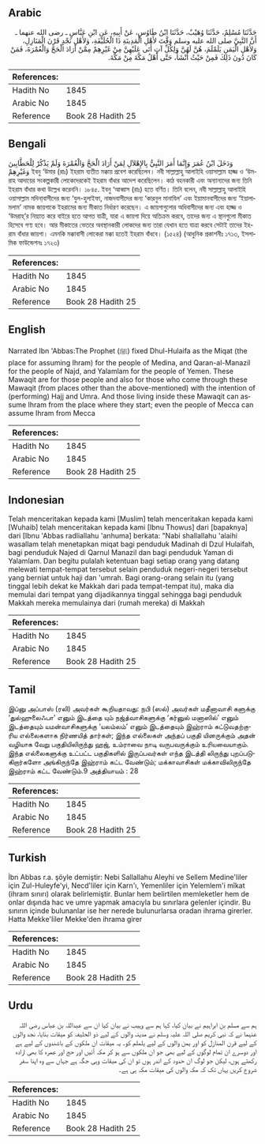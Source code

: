## Arabic


<div dir="rtl" lang="ar" style={{fontSize:'larger',backgroundColor:'#f8f9fa',padding:20}}>
حَدَّثَنَا مُسْلِمٌ، حَدَّثَنَا وُهَيْبٌ، حَدَّثَنَا ابْنُ طَاوُسٍ، عَنْ أَبِيهِ، عَنِ ابْنِ عَبَّاسٍ ـ رضى الله عنهما ـ أَنَّ النَّبِيَّ صلى الله عليه وسلم وَقَّتَ لأَهْلِ الْمَدِينَةِ ذَا الْحُلَيْفَةِ، وَلأَهْلِ نَجْدٍ قَرْنَ الْمَنَازِلِ، وَلأَهْلِ الْيَمَنِ يَلَمْلَمَ، هُنَّ لَهُنَّ وَلِكُلِّ آتٍ أَتَى عَلَيْهِنَّ مِنْ غَيْرِهِمْ مِمَّنْ أَرَادَ الْحَجَّ وَالْعُمْرَةَ، فَمَنْ كَانَ دُونَ ذَلِكَ فَمِنْ حَيْثُ أَنْشَأَ، حَتَّى أَهْلُ مَكَّةَ مِنْ مَكَّةَ‏.‏
</div>
<div style={{backgroundColor:'#f8f9fa',padding:20, marginBottom: 10}}><table> <thead> <tr> <th>References:</th> <th></th> </tr> </thead> <tbody><tr><td>Hadith No</td><td>1845</td></tr><tr><td>Arabic No</td><td>1845</td></tr><tr><td>Reference</td><td>Book 28 Hadith 25</td></tr></tbody></table></div>

## Bengali


<div dir="ltr" lang="bn" style={{fontSize:'larger',backgroundColor:'#f8f9fa',padding:20}}>
وَدَخَلَ ابْنُ عُمَرَ وَإِنَّمَا أَمَرَ النَّبِيُّ بِالإِهْلاَلِ لِمَنْ أَرَادَ الْحَجَّ وَالْعُمْرَةَ وَلَمْ يَذْكُرْ لِلْحَطَّابِينَ وَغَيْرِهِمْ ইবনু ‘উমার (রাঃ) ইহরাম ব্যতীত মক্কায় প্রবেশ করেছিলেন। নবী সাল্লাল্লাহু আলাইহি ওয়াসাল্লাম হাজ্জ ও ‘উমরাহ আদায়ের সংকল্পকারী লোকেদেরকেই ইহরাম বাঁধার আদেশ করেছিলেন। কাঠ বহনকারী এবং অন্যান্যদের জন্য তিনি ইহরাম বাঁধার কথা উল্লেখ করেননি। ১৮৪৫. ইবনু ‘আব্বাস (রাঃ) হতে বর্ণিত। তিনি বলেন, নবী সাল্লাল্লাহু আলাইহি ওয়াসাল্লাম মদিনা্বাসীদের জন্য ‘যুল-হুলাইফা, নাজদবাসীদের জন্য ‘কারনুল মানাযিল’ এবং ইয়ামানবাসীদের জন্য ‘ইয়ালামলাম’ নামক জায়গাকে ইহরামের জন্য মীকাত নির্ধারণ করেছেন। এ জায়গাগুলোর অধিবাসীদের জন্য এবং হাজ্জ ও ‘উমরাহ্’র নিয়্যাত করে বাইরে হতে আগত যাত্রী, যারা এ জায়গা দিয়ে অতিক্রম করবে, তাদের জন্য এ স্থানগুলো মীকাত হিসেবে গণ্য হবে। আর মীকাতের ভেতরে অবস্থানকারী লোকদের জন্য তারা যেখান হতে যাত্রা করবে সেটাই তাদের ইহরাম বাঁধার জায়গা। এমনকি মক্কাবাসী লোকেরা মক্কা হতেই ইহরাম বাঁধবে। (১৫২৪) (আধুনিক প্রকাশনীঃ ১৭১৩, ইসলামিক ফাউন্ডেশনঃ ১৭২৩)
</div>
<div style={{backgroundColor:'#f8f9fa',padding:20, marginBottom: 10}}><table> <thead> <tr> <th>References:</th> <th></th> </tr> </thead> <tbody><tr><td>Hadith No</td><td>1845</td></tr><tr><td>Arabic No</td><td>1845</td></tr><tr><td>Reference</td><td>Book 28 Hadith 25</td></tr></tbody></table></div>

## English


<div dir="ltr" lang="en" style={{fontSize:'larger',backgroundColor:'#f8f9fa',padding:20}}>
Narrated Ibn 'Abbas:The Prophet (ﷺ) fixed Dhul-Hulaifa as the Miqat (the place for assuming Ihram) for the people of Medina, and Qaran-al-Manazil for the people of Najd, and Yalamlam for the people of Yemen. These Mawaqit are for those people and also for those who come through these Mawaqit (from places other than the above-mentioned) with the intention of (performing) Hajj and Umra. And those living inside these Mawaqit can assume Ihram from the place where they start; even the people of Mecca can assume Ihram from Mecca
</div>
<div style={{backgroundColor:'#f8f9fa',padding:20, marginBottom: 10}}><table> <thead> <tr> <th>References:</th> <th></th> </tr> </thead> <tbody><tr><td>Hadith No</td><td>1845</td></tr><tr><td>Arabic No</td><td>1845</td></tr><tr><td>Reference</td><td>Book 28 Hadith 25</td></tr></tbody></table></div>

## Indonesian


<div dir="ltr" lang="id" style={{fontSize:'larger',backgroundColor:'#f8f9fa',padding:20}}>
Telah menceritakan kepada kami [Muslim] telah menceritakan kepada kami [Wuhaib] telah menceritakan kepada kami [Ibnu Thowus] dari [bapaknya] dari [Ibnu 'Abbas radliallahu 'anhuma] berkata: "Nabi shallallahu 'alaihi wasallam telah menetapkan miqat bagi penduduk Madinah di Dzul Hulaifah, bagi penduduk Najed di Qarnul Manazil dan bagi penduduk Yaman di Yalamlam. Dan begitu pulalah ketentuan bagi setiap orang yang datang melewati tempat-tempat tersebut selain penduduk negeri-negeri tersebut yang berniat untuk haji dan 'umrah. Bagi orang-orang selain itu (yang tinggal lebih dekat ke Makkah dari pada tempat-tempat itu), maka dia memulai dari tempat yang dijadikannya tinggal sehingga bagi penduduk Makkah mereka memulainya dari (rumah mereka) di Makkah
</div>
<div style={{backgroundColor:'#f8f9fa',padding:20, marginBottom: 10}}><table> <thead> <tr> <th>References:</th> <th></th> </tr> </thead> <tbody><tr><td>Hadith No</td><td>1845</td></tr><tr><td>Arabic No</td><td>1845</td></tr><tr><td>Reference</td><td>Book 28 Hadith 25</td></tr></tbody></table></div>

## Tamil


<div dir="ltr" lang="ta" style={{fontSize:'larger',backgroundColor:'#f8f9fa',padding:20}}>
இப்னு அப்பாஸ் (ரலி) அவர்கள் கூறியதாவது: நபி (ஸல்) அவர்கள் மதீனாவாசி களுக்கு ‘துல்ஹுலைஃபா’ எனும் இடத்தை யும் நஜ்த்வாசிகளுக்கு ‘கர்னுல் மனாஸில்’ எனும் இடத்தையும் யமன்வாசிகளுக்கு ‘யலம்லம்’ எனும் இடத்தையும் இஹ்ராம் கட்டுவதற்குரிய எல்லைகளாக நிர்ணயித் தார்கள்; இந்த எல்லைகள் அந்தப் பகுதி யினருக்கும் அதன் வழியாக வேறு பகுதியிலிருந்து ஹஜ், உம்ராவை நாடி வருபவருக்கும் உரியவையாகும். இந்த எல்லைகளுக்கு உட்பட்ட பகுதிகளில் இருப்பவர்கள் எந்த இடத்தி லிருந்து புறப்படுகிறார்களோ அங்கிருந்தே இஹ்ராம் கட்ட வேண்டும்; மக்காவாசிகள் மக்காவிலிருந்தே இஹ்ராம் கட்ட வேண்டும்.9 அத்தியாயம் : 28
</div>
<div style={{backgroundColor:'#f8f9fa',padding:20, marginBottom: 10}}><table> <thead> <tr> <th>References:</th> <th></th> </tr> </thead> <tbody><tr><td>Hadith No</td><td>1845</td></tr><tr><td>Arabic No</td><td>1845</td></tr><tr><td>Reference</td><td>Book 28 Hadith 25</td></tr></tbody></table></div>

## Turkish


<div dir="ltr" lang="tr" style={{fontSize:'larger',backgroundColor:'#f8f9fa',padding:20}}>
İbn Abbas r.a. şöyle demiştir: Nebi Sallallahu Aleyhi ve Sellem Medine'liler için Zul-Huleyfe'yi, Necd'liler için Karn'ı, Yemenliler için Yelemlem'i mîkat (ihram sınırı) olarak belirlemiştir. Bunlar hem belirtilen memleketler hem de onlar dışında hac ve umre yapmak amacıyla bu sınırlara gelenler içindir. Bu sınırın içinde bulunanlar ise her nerede bulunurlarsa oradan ihrama girerler. Hatta Mekke'Iiler Mekke'den ihrama girer
</div>
<div style={{backgroundColor:'#f8f9fa',padding:20, marginBottom: 10}}><table> <thead> <tr> <th>References:</th> <th></th> </tr> </thead> <tbody><tr><td>Hadith No</td><td>1845</td></tr><tr><td>Arabic No</td><td>1845</td></tr><tr><td>Reference</td><td>Book 28 Hadith 25</td></tr></tbody></table></div>

## Urdu


<div dir="rtl" lang="ur" style={{fontSize:'larger',backgroundColor:'#f8f9fa',padding:20}}>
ہم سے مسلم بن ابراہیم نے بیان کیا، کہا ہم سے وہیب نے بیان کیا ان سے عبداللہ بن عباس رضی اللہ عنہما نے کہ نبی کریم صلی اللہ علیہ وسلم نے مدینہ والوں کے لیے ذو الحلیفہ کو میقات بنایا، نجد والوں کے لیے قرن المنازل کو اور یمن والوں کے لیے یلملم کو۔ یہ میقات ان ملکوں کے باشندوں کے لیے ہے اور دوسرے ان تمام لوگوں کے لیے بھی جو ان ملکوں سے ہو کر مکہ آئیں اور حج اور عمرہ کا بھی ارادہ رکھتے ہوں، لیکن جو لوگ ان حدود کے اندر ہوں تو ان کی میقات وہی جگہ ہے جہاں سے وہ اپنا سفر شروع کریں یہاں تک کہ مکہ والوں کی میقات مکہ ہی ہے۔
</div>
<div style={{backgroundColor:'#f8f9fa',padding:20, marginBottom: 10}}><table> <thead> <tr> <th>References:</th> <th></th> </tr> </thead> <tbody><tr><td>Hadith No</td><td>1845</td></tr><tr><td>Arabic No</td><td>1845</td></tr><tr><td>Reference</td><td>Book 28 Hadith 25</td></tr></tbody></table></div>